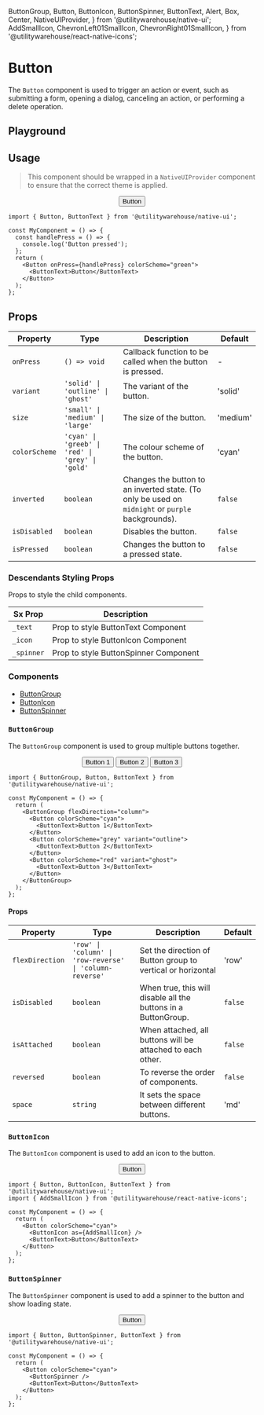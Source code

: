   ButtonGroup,
  Button,
  ButtonIcon,
  ButtonSpinner,
  ButtonText,
  Alert,
  Box,
  Center,
  NativeUIProvider,
} from '@utilitywarehouse/native-ui';
  AddSmallIcon,
  ChevronLeft01SmallIcon,
  ChevronRight01SmallIcon,
} from '@utilitywarehouse/react-native-icons';

<Meta of={ButtonStories} />

<ViewFigmaButton url="https://www.figma.com/design/3RY3OvLA88yZksRjOfjQJm/UW-App-UI?node-id=15-3" />

# Button

The `Button` component is used to trigger an action or event, such as submitting a form, opening a dialog, canceling an action, or performing a delete operation.

## Playground

<Primary />

<Controls />

## Usage

> This component should be wrapped in a `NativeUIProvider` component to ensure that the correct theme is applied.

<Canvas>
  <NativeUIProvider>
    <Center>
      <Button colorScheme="green">
        <ButtonText>Button</ButtonText>
      </Button>
    </Center>
  </NativeUIProvider>
</Canvas>

```tsx
import { Button, ButtonText } from '@utilitywarehouse/native-ui';

const MyComponent = () => {
  const handlePress = () => {
    console.log('Button pressed');
  };
  return (
    <Button onPress={handlePress} colorScheme="green">
      <ButtonText>Button</ButtonText>
    </Button>
  );
};
```

## Props

| Property      | Type                                             | Description                                                                                       | Default  |
| ------------- | ------------------------------------------------ | ------------------------------------------------------------------------------------------------- | -------- |
| `onPress`     | `() => void`                                     | Callback function to be called when the button is pressed.                                        | -        |
| `variant`     | `'solid' \| 'outline' \| 'ghost'`                | The variant of the button.                                                                        | 'solid'  |
| `size`        | `'small' \| 'medium' \| 'large'`                 | The size of the button.                                                                           | 'medium' |
| `colorScheme` | `'cyan' \| 'greeb' \| 'red' \| 'grey' \| 'gold'` | The colour scheme of the button.                                                                  | 'cyan'   |
| `inverted`    | `boolean`                                        | Changes the button to an inverted state. (To only be used on `midnight` or `purple` backgrounds). | `false`  |
| `isDisabled`  | `boolean`                                        | Disables the button.                                                                              | `false`  |
| `isPressed`   | `boolean`                                        | Changes the button to a pressed state.                                                            | `false`  |

### Descendants Styling Props

Props to style the child components.

| Sx Prop    | Description                           |
| ---------- | ------------------------------------- |
| `_text`    | Prop to style ButtonText Component    |
| `_icon`    | Prop to style ButtonIcon Component    |
| `_spinner` | Prop to style ButtonSpinner Component |

### Components

- [ButtonGroup](#buttongroup)
- [ButtonIcon](#buttonicon)
- [ButtonSpinner](#buttonspinner)

### `ButtonGroup`

The `ButtonGroup` component is used to group multiple buttons together.

<Canvas>
  <NativeUIProvider>
    <Center>
      <ButtonGroup flexDirection="column">
        <Button colorScheme="cyan">
          <ButtonText>Button 1</ButtonText>
        </Button>
        <Button colorScheme="grey" variant="outline">
          <ButtonText>Button 2</ButtonText>
        </Button>
        <Button colorScheme="red" variant="ghost">
          <ButtonText>Button 3</ButtonText>
        </Button>
      </ButtonGroup>
    </Center>
  </NativeUIProvider>
</Canvas>

```tsx
import { ButtonGroup, Button, ButtonText } from '@utilitywarehouse/native-ui';

const MyComponent = () => {
  return (
    <ButtonGroup flexDirection="column">
      <Button colorScheme="cyan">
        <ButtonText>Button 1</ButtonText>
      </Button>
      <Button colorScheme="grey" variant="outline">
        <ButtonText>Button 2</ButtonText>
      </Button>
      <Button colorScheme="red" variant="ghost">
        <ButtonText>Button 3</ButtonText>
      </Button>
    </ButtonGroup>
  );
};
```

#### Props

| Property        | Type                                                     | Description                                                    | Default |
| --------------- | -------------------------------------------------------- | -------------------------------------------------------------- | ------- |
| `flexDirection` | `'row' \| 'column' \| 'row-reverse' \| 'column-reverse'` | Set the direction of Button group to vertical or horizontal    | 'row'   |
| `isDisabled`    | `boolean`                                                | When true, this will disable all the buttons in a ButtonGroup. | `false` |
| `isAttached`    | `boolean`                                                | When attached, all buttons will be attached to each other.     | `false` |
| `reversed`      | `boolean`                                                | To reverse the order of components.                            | `false` |
| `space`         | `string`                                                 | It sets the space between different buttons.                   | 'md'    |

### `ButtonIcon`

The `ButtonIcon` component is used to add an icon to the button.

<Canvas>
  <NativeUIProvider>
    <Center>
      <Button colorScheme="cyan">
        <ButtonIcon as={AddSmallIcon} />
        <ButtonText>Button</ButtonText>
      </Button>
    </Center>
  </NativeUIProvider>
</Canvas>

```tsx
import { Button, ButtonIcon, ButtonText } from '@utilitywarehouse/native-ui';
import { AddSmallIcon } from '@utilitywarehouse/react-native-icons';

const MyComponent = () => {
  return (
    <Button colorScheme="cyan">
      <ButtonIcon as={AddSmallIcon} />
      <ButtonText>Button</ButtonText>
    </Button>
  );
};
```

### `ButtonSpinner`

The `ButtonSpinner` component is used to add a spinner to the button and show loading state.

<Canvas>
  <NativeUIProvider>
    <Center>
      <Button colorScheme="cyan">
        <ButtonSpinner />
        <ButtonText>Button</ButtonText>
      </Button>
    </Center>
  </NativeUIProvider>
</Canvas>

```tsx
import { Button, ButtonSpinner, ButtonText } from '@utilitywarehouse/native-ui';

const MyComponent = () => {
  return (
    <Button colorScheme="cyan">
      <ButtonSpinner />
      <ButtonText>Button</ButtonText>
    </Button>
  );
};
```
